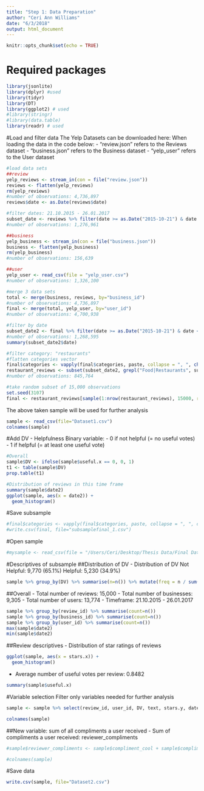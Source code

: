 ```yaml
---
title: "Step 1: Data Preparation"
author: "Ceri Ann Williams"
date: "6/3/2018"
output: html_document
---
```


```r
knitr::opts_chunk$set(echo = TRUE)
```

# Required packages
```r
library(jsonlite)
library(dplyr) #used
library(tidyr)
library(DT)
library(ggplot2) # used
#library(stringr)
#library(data.table)
library(readr) # used
```

#Load and filter data
The Yelp Datasets can be downloaded here:
When loading the data in the code below:
- "review.json" refers to the Reviews dataset
- "business.json" refers to the Business dataset
- "yelp_user" refers to the User dataset
```r
#load data sets
##review
yelp_reviews <- stream_in(con = file("review.json"))
reviews <- flatten(yelp_reviews)
rm(yelp_reviews)
#number of observations: 4,736,897
reviews$date <- as.Date(reviews$date)

#filter dates: 21.10.2015 - 26.01.2017
subset_date <- reviews %>% filter(date >= as.Date("2015-10-21") & date <= as.Date("2017-01-26"))
#number of observations: 1,276,961

##business
yelp_business <- stream_in(con = file("business.json"))
business <- flatten(yelp_business)
rm(yelp_business)
#number of observations: 156,639

##user
yelp_user <- read_csv(file = "yelp_user.csv")
#number of observations: 1,326,100

#merge 3 data sets
total <- merge(business, reviews, by="business_id")
#number of observations: 4,736,897
final <- merge(total, yelp_user, by="user_id")
#number of observations: 4,700,938

#filter by date
subset_date2 <- final %>% filter(date >= as.Date("2015-10-21") & date <= as.Date("2017-01-26"))
#number of observations: 1,268,595
summary(subset_date2$date)

#filter category: "restaurants"
#flatten categories vector
final$categories <- vapply(final$categories, paste, collapse = ", ", character(1L))
restaurant_reviews <- subset(subset_date2, grepl("Food|Restaurants", subset_date2$categories))
#number of observations: 845,764

#take random subset of 15,000 observations
set.seed(3107)
final <- restaurant_reviews[sample(1:nrow(restaurant_reviews), 15000, replace=FALSE), ]
```

The above taken sample will be used for further analysis
```r
sample <- read_csv(file="Dataset1.csv")
colnames(sample)
```

#Add DV - Helpfulness
Binary variable:
- 0 if not helpful (= no useful votes) 
- 1 if helpful (= at least one useful vote)
```r
#Overall
sample$DV <- ifelse(sample$useful.x == 0, 0, 1)
t1 <- table(sample$DV)
prop.table(t1)

#Distribution of reviews in this time frame
summary(sample$date2)
ggplot(sample, aes(x = date2)) +
  geom_histogram()
```

#Save subsample
```r
#final$categories <- vapply(final$categories, paste, collapse = ", ", character(1L))
#write.csv(final, file="subsamplefinal_1.csv")
```

#Open sample
```r
#mysample <- read_csv(file = "/Users/Ceri/Desktop/Thesis Data/Final Dataset/junesubsamplefinal_1.csv")
```

#Descriptives of subsample
##Distribution of DV
- Distribution of DV
  Not Helpful: 9,770 (65.1%)
  Helpful: 5,230 (34.9%)
```r
sample %>% group_by(DV) %>% summarise(n=n()) %>% mutate(freq = n / sum(n))
```

##Overall
- Total number of reviews: 15,000
- Total number of businesses: 9,305
- Total number of users: 13,774
- Timeframe: 21.10.2015 - 26.01.2017
```r
sample %>% group_by(review_id) %>% summarise(count=n())
sample %>% group_by(business_id) %>% summarise(count=n())
sample %>% group_by(user_id) %>% summarise(count=n())
max(sample$date2)
min(sample$date2)
```

##Review descriptives
-	Distribution of star ratings of reviews
```r
ggplot(sample, aes(x = stars.x)) +
  geom_histogram()
```

-	Average number of useful votes per review: 0.8482
```r
summary(sample$useful.x)
```

#Variable selection
Filter only variables needed for further analysis
```r
sample <- sample %>% select(review_id, user_id, DV, text, stars.y, date2, review_count.y, elite, fans, yelping_since, compliment_hot, compliment_more, compliment_profile, compliment_cute, compliment_list, compliment_note, compliment_photos, compliment_writer, compliment_funny, compliment_cool, compliment_plain)

colnames(sample)
```

##New variable: sum of all compliments a user received
- Sum of compliments a user received: reviewer_compliments
```r
#sample$reviewer_compliments <- sample$compliment_cool + sample$compliment_cute + sample$compliment_funny + sample$compliment_hot + sample$compliment_list + sample$compliment_more + sample$compliment_note + sample$compliment_plain + sample$compliment_photos + sample$compliment_profile + sample$compliment_writer

#colnames(sample)
```

#Save data
```r
write.csv(sample, file="Dataset2.csv")
```
